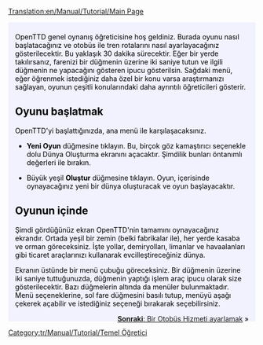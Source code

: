 [[Translation:en/Manual/Tutorial/Main Page]]

{{en/Tabs|5|1
|en/Öğretici|1. Başlangıç<!--
-->|tr/Manual/Tutorial/Otobüsler|2. Otobüsler<!--
-->|tr/Öğretici/Trenler|3. Trenler<!--
-->|tr/Öğretici/Uçaklar|4. Uçaklar<!--
-->|tr/Öğretici/Sonuç|5. Sonuç}}
<div style="padding:.5em 1em 1em 1em; border-top:none; background-color:#f1f2fe; color:#000;">
{{en/Manual/Tutorial/Navigation}}
OpenTTD genel oynanış öğreticisine hoş geldiniz. Burada oyunu nasıl başlatacağınız ve otobüs ile tren rotalarını nasıl ayarlayacağınız gösterilecektir. Bu yaklaşık 30 dakika sürecektir. Eğer bir yerde takılırsanız, farenizi bir düğmenin üzerine iki saniye tutun ve ilgili düğmenin ne yapacağını gösteren ipucu gösterilsin. Sağdaki menü, eğer öğrenmek istediğiniz daha özel bir konu varsa araştırmanızı sağlayan, oyunun çeşitli konularındaki daha ayrıntılı öğreticileri gösterir.
==Oyunu başlatmak==
{{en/Phototable|[[File:en/Manual/Main menu new game.png|Ana menü]]|OpenTTD ana menüsü|center}}
OpenTTD'yi başlattığınızda, ana menü ile karşılaşacaksınız.

*'''Yeni Oyun''' düğmesine tıklayın. Bu, birçok göz kamaştırıcı seçenekle dolu Dünya Oluşturma ekranını açacaktır. Şimdilik bunları öntanımlı değerleri ile bırakın. 
{{en/Phototable|[[File:en/Manual/Worldgenerationdialog.png|Dünya Oluşturma penceresi]]|Dünya Oluşturma penceresi. Üstteki dört resim, iklimi değiştirmenizi sağlar. Bu öğretici için tüm seçenekleri olduğu gibi bırakacağız.|center}}

*Büyük yeşil '''Oluştur''' düğmesine tıklayın. Oyun, içerisinde oynayacağınız yeni bir dünya oluşturacak ve oyun başlayacaktır.

==Oyunun içinde==
{{en/Phototable|[[File:en/Manual/Tutorial/Aftergamestart.png|başladıktan sonra]]|Oyun başladıktan hemen sonra.|right}}
Şimdi gördüğünüz ekran OpenTTD'nin tamamını oynayacağınız ekrandır. Ortada yeşil bir zemin (belki fabrikalar ile), her yerde kasaba ve orman göreceksiniz. İşte yollar, demiryolları, limanlar ve havaalanları gibi ticaret araçlarınızı kullanarak evcilleştireceğiniz dünya. 

Ekranın üstünde bir menü çubuğu göreceksiniz. Bir düğmenin üzerine iki saniye tuttuğunuzda, düğmenin yaptığı işlem araç ipucu olarak size gösterilecektir. Bazı düğmelerin altında da menüler bulunmaktadır. Menü seçeneklerine, sol fare düğmesini basılı tutup, menüyü aşağı çekerek açabilir ve istediğiniz seçeneği bırakarak seçebilirsiniz.
<br style="clear:both;">


<span style="float: right">[[tr/Manual/Tutorial/Otobüsler|'''Sonraki''': Bir Otobüs Hizmeti ayarlamak]] &raquo;</span>
</div>
[[Category:tr/Manual/Tutorial/Temel Öğretici]]